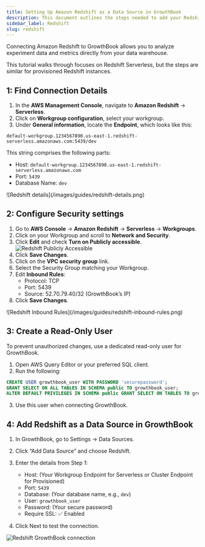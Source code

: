 ```yaml
---
title: Setting Up Amazon Redshift as a Data Source in GrowthBook
description: This document outlines the steps needed to add your Redshift database to GrowthBook.
sidebar_label: Redshift
slug: redshift
---
```



Connecting Amazon Redshift to GrowthBook allows you to analyze experiment data and metrics directly from your data warehouse.

This tutorial walks through focuses on Redshift Serverless, but the steps are similar for provisioned Redshift instances.

## 1: Find Connection Details

1. In the **AWS Management Console**, navigate to **Amazon Redshift** &rarr; **Serverless**.
2. Click on **Workgroup configuration**, select your workgroup.
3. Under **General information**, locate the **Endpoint**, which looks like this:

`default-workgroup.1234567890.us-east-1.redshift-serverless.amazonaws.com:5439/dev`

This string comprises the following parts:

- Host: `default-workgroup.1234567890.us-east-1.redshift-serverless.amazonaws.com`
- Port: `5439`
- Database Name: `dev`

<MaxWidthImage border>
![Redshift details](/images/guides/redshift-details.png)
</MaxWidthImage>

## 2: Configure Security settings

1. Go to **AWS Console** &rarr; **Amazon Redshift** &rarr; **Serverless** &rarr; **Workgroups**.
2. Click on your Workgroup and scroll to **Network and Security**.
3. Click **Edit** and check **Turn on Publicly accessible**.
   ![Redshift Publicly Accessible](/images/guides/redshift-publicy-accessible.png)
4. Click **Save Changes**.
5. Click on the **VPC security group** link.
6. Select the Security Group matching your Workgroup.
7. Edit **Inbound Rules**:
   - Protocol: TCP
   - Port: 5439
   - Source: 52.70.79.40/32 (GrowthBook’s IP)
8. Click **Save Changes**.

<MaxWidthImage border>
![Redshift Inbound Rules](/images/guides/redshift-inbound-rules.png)
</MaxWidthImage>

## 3: Create a Read-Only User

To prevent unauthorized changes, use a dedicated read-only user for GrowthBook.

1. Open AWS Query Editor or your preferred SQL client.
2. Run the following:

```sql
CREATE USER growthbook_user WITH PASSWORD 'securepassword';
GRANT SELECT ON ALL TABLES IN SCHEMA public TO growthbook_user;
ALTER DEFAULT PRIVILEGES IN SCHEMA public GRANT SELECT ON TABLES TO growthbook_user;
```

3. Use this user when connecting GrowthBook.

## 4: Add Redshift as a Data Source in GrowthBook

1. In GrowthBook, go to Settings &rarr; Data Sources.
2. Click “Add Data Source” and choose Redshift.
3. Enter the details from Step 1:

   - Host: (Your Workgroup Endpoint for Serverless or Cluster Endpoint for Provisioned)
   - Port: `5439`
   - Database: (Your database name, e.g., `dev`)
   - User: `growthbook_user`
   - Password: (Your secure password)
   - Require SSL: ✅ Enabled

4. Click Next to test the connection.

![Redshift GrowthBook connection](/images/guides/redshift-connection-in-gb.png)
